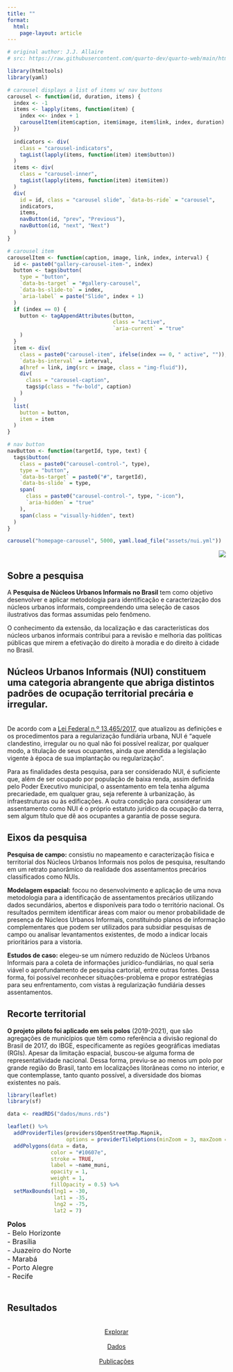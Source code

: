 ```yaml
---
title: ""
format: 
  html:
    page-layout: article
---
```


<script src="https://cdn.lordicon.com/pzdvqjsp.js"></script>

::: {.column-screen}
```r
# original author: J.J. Allaire
# src: https://raw.githubusercontent.com/quarto-dev/quarto-web/main/htmltools/carousel.R

library(htmltools)
library(yaml)

# carousel displays a list of items w/ nav buttons
carousel <- function(id, duration, items) {
  index <- -1
  items <- lapply(items, function(item) {
    index <<- index + 1
    carouselItem(item$caption, item$image, item$link, index, duration)
  })
  
  indicators <- div(
    class = "carousel-indicators",
    tagList(lapply(items, function(item) item$button))
  )
  items <- div(
    class = "carousel-inner",
    tagList(lapply(items, function(item) item$item))
  )
  div(
    id = id, class = "carousel slide", `data-bs-ride` = "carousel",
    indicators,
    items,
    navButton(id, "prev", "Previous"),
    navButton(id, "next", "Next")
  )
}

# carousel item
carouselItem <- function(caption, image, link, index, interval) {
  id <- paste0("gallery-carousel-item-", index)
  button <- tags$button(
    type = "button",
    `data-bs-target` = "#gallery-carousel",
    `data-bs-slide-to` = index,
    `aria-label` = paste("Slide", index + 1)
  )
  if (index == 0) {
    button <- tagAppendAttributes(button,
                                  class = "active",
                                  `aria-current` = "true"
    )
  }
  item <- div(
    class = paste0("carousel-item", ifelse(index == 0, " active", "")),
    `data-bs-interval` = interval,
    a(href = link, img(src = image, class = "img-fluid")),
    div(
      class = "carousel-caption",
      tags$p(class = "fw-bold", caption)
    )
  )
  list(
    button = button,
    item = item
  )
}

# nav button
navButton <- function(targetId, type, text) {
  tags$button(
    class = paste0("carousel-control-", type),
    type = "button",
    `data-bs-target` = paste0("#", targetId),
    `data-bs-slide` = type,
    span(
      class = paste0("carousel-control-", type, "-icon"),
      `aria-hidden` = "true"
    ),
    span(class = "visually-hidden", text)
  )
}

carousel("homepage-carousel", 5000, yaml.load_file("assets/nui.yml"))
```
:::

::: column-margin
<p style="text-align:right;">
<img src="assets/logo-ipea.png" style="max-width:200px">
</p>
:::

## Sobre a pesquisa

A **Pesquisa de Núcleos Urbanos Informais no Brasil** tem como objetivo desenvolver e aplicar metodologia para identificação e caracterização dos núcleos urbanos informais, compreendendo uma seleção de casos ilustrativos das formas assumidas pelo fenômeno.

O conhecimento da extensão, da localização e das características dos núcleos urbanos informais contribui para a revisão e melhoria das políticas públicas que mirem a efetivação do direito à moradia e do direito à cidade no Brasil.

:::{.callout-note appearance="minimal" collapse="true"}

## **Núcleos Urbanos Informais (NUI)** constituem uma categoria abrangente que abriga distintos padrões de ocupação territorial precária e irregular.
<br>
De acordo com a [Lei Federal n.º 13.465/2017](http://www.planalto.gov.br/ccivil_03/_ato2015-2018/2017/lei/l13465.htm), que atualizou as definições e os procedimentos para a regularização fundiária urbana, NUI é "aquele clandestino, irregular ou no qual não foi possível realizar, por qualquer modo, a titulação de seus ocupantes, ainda que atendida a legislação vigente à época de sua implantação ou regularização".

Para as finalidades desta pesquisa, para ser considerado NUI, é suficiente que, além de ser ocupado por população de baixa renda, assim definida pelo Poder Executivo municipal, o assentamento em tela tenha alguma precariedade, em qualquer grau, seja referente à urbanização, às infraestruturas ou às edificações. A outra condição para considerar um assentamento como NUI é o próprio estatuto jurídico da ocupação da terra, sem algum título que dê aos ocupantes a garantia de posse segura.
:::

## Eixos da pesquisa

::: grid
::: g-col-2
<lord-icon
    src="https://cdn.lordicon.com/vtgwital.json"
    trigger="hover"
    colors="primary:#121331,secondary:#10607e"
    style="width:100%;height:100%">
</lord-icon>
:::
::: g-col-10
**Pesquisa de campo:** consistiu no mapeamento e caracterização física e territorial dos Núcleos Urbanos Informais nos polos de pesquisa, resultando em um retrato panorâmico da realidade dos assentamentos precários classificados como NUIs.
:::

::: g-col-2
<lord-icon
    src="https://cdn.lordicon.com/jvucoldz.json"
    trigger="hover"
    colors="primary:#121331,secondary:#10607e"
    style="width:100%;height:100%">
</lord-icon>
:::
::: g-col-10
**Modelagem espacial:** focou no desenvolvimento e aplicação de uma nova metodologia para a identificação de assentamentos precários utilizando dados secundários, abertos e disponíveis para todo o território nacional. Os resultados permitem identificar áreas com maior ou menor probabilidade de presença de Núcleos Urbanos Informais, constituindo planos de informação complementares que podem ser utilizados para subsidiar pesquisas de campo ou analisar levantamentos existentes, de modo a indicar locais prioritários para a vistoria.
:::

::: g-col-2
<lord-icon
    src="https://cdn.lordicon.com/msoeawqm.json"
    trigger="hover"
    colors="primary:#121331,secondary:#10607e"
    style="width:100%;height:100%">
</lord-icon>
:::
::: g-col-10
**Estudos de caso:** elegeu-se um número reduzido de Núcleos Urbanos Informais para a coleta de informações jurídico-fundiárias, no qual seria viável o aprofundamento de pesquisa cartorial, entre outras fontes. Dessa forma, foi possível reconhecer situações-problema e propor estratégias para seu enfrentamento, com vistas à regularização fundiária desses assentamentos.
:::
:::

## Recorte territorial

**O projeto piloto foi aplicado em seis polos** (2019-2021), que são agregações de municípios que têm como referência a divisão regional do Brasil de 2017, do IBGE, especificamente as regiões geográficas imediatas (RGIs). Apesar da limitação espacial, buscou-se alguma forma de representatividade nacional. Dessa forma, previu-se ao menos um polo por grande região do Brasil, tanto em localizações litorâneas como no interior, e que contemplasse, tanto quanto possível, a diversidade dos biomas existentes no país.

::: grid
::: g-col-8
```r
library(leaflet)
library(sf)

data <- readRDS("dados/muns.rds")

leaflet() %>%
  addProviderTiles(providers$OpenStreetMap.Mapnik,
                   options = providerTileOptions(minZoom = 3, maxZoom = 12)) %>%
  addPolygons(data = data,
              color = "#10607e",
              stroke = TRUE,
              label = ~name_muni,
              opacity = 1,
              weight = 1,
              fillOpacity = 0.5) %>%
  setMaxBounds(lng1 = -30,
               lat1 = -35, 
               lng2 = -75,
               lat2 = 7)
```
:::

::: g-col-4
<font size="-0.1">
**Polos**
<br>
- Belo Horizonte
<br>
- Brasília
<br>
- Juazeiro do Norte
<br>
- Marabá
<br>
- Porto Alegre
<br>
- Recife
<br>
<br>
</font>
:::
:::

## Resultados

::: grid
::: g-col-4
<center>
[<lord-icon
    src="https://cdn.lordicon.com/zzcjjxew.json"
    trigger="hover"
    colors="primary:#121331,secondary:#121331"
    style="width:90px;height:90px">
</lord-icon>](/explorar.html)<br>[Explorar](/explorar.html)
</center>
:::
::: g-col-4
<center>
[<lord-icon
    src="https://cdn.lordicon.com/bbnkwdur.json"
    trigger="morph"
    style="width:90px;height:90px">
</lord-icon>](/dados.html)<br>[Dados](/dados.html)
</center>
:::
::: g-col-4
<center>
[<lord-icon
    src="https://cdn.lordicon.com/nocovwne.json"
    trigger="hover"
    colors="primary:#121331,secondary:#121331"
    style="width:90px;height:90px">
</lord-icon>](/publicacoes.html)<br>[Publicações](/publicacoes.html)
</center>
:::
:::
